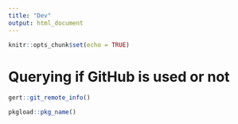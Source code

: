 ---
title: "Dev"
output: html_document
---

```{r setup, include=FALSE}
knitr::opts_chunk$set(echo = TRUE)
```

# Querying if GitHub is used or not

```{r}
gert::git_remote_info()
```

```{r}
pkgload::pkg_name()
```

